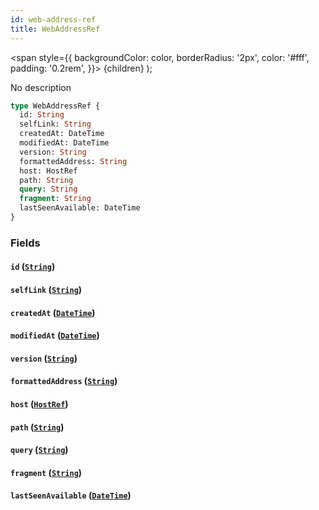 ```yaml
---
id: web-address-ref
title: WebAddressRef
---
```


<span
style={{
      backgroundColor: color,
      borderRadius: '2px',
      color: '#fff',
      padding: '0.2rem',
    }}>
{children}
</span>
);

No description

```graphql
type WebAddressRef {
  id: String
  selfLink: String
  createdAt: DateTime
  modifiedAt: DateTime
  version: String
  formattedAddress: String
  host: HostRef
  path: String
  query: String
  fragment: String
  lastSeenAvailable: DateTime
}
```

### Fields

#### `id` ([`String`](/docs/schema/scalars/string))

#### `selfLink` ([`String`](/docs/schema/scalars/string))

#### `createdAt` ([`DateTime`](/docs/schema/scalars/date-time))

#### `modifiedAt` ([`DateTime`](/docs/schema/scalars/date-time))

#### `version` ([`String`](/docs/schema/scalars/string))

#### `formattedAddress` ([`String`](/docs/schema/scalars/string))

#### `host` ([`HostRef`](/docs/schema/inputs/host-ref))

#### `path` ([`String`](/docs/schema/scalars/string))

#### `query` ([`String`](/docs/schema/scalars/string))

#### `fragment` ([`String`](/docs/schema/scalars/string))

#### `lastSeenAvailable` ([`DateTime`](/docs/schema/scalars/date-time))

